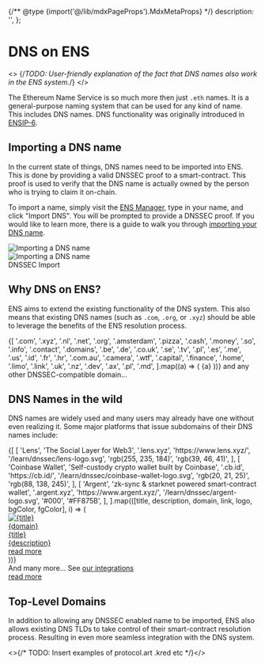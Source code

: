 
{/** @type {import('@/lib/mdxPageProps').MdxMetaProps} */}
    description: '',
};

# DNS on ENS

<>
    {/*TODO: User-friendly explanation of the fact that DNS names also work in the ENS system.*/}
</>

The Ethereum Name Service is so much more then just `.eth` names. It is a general-purpose naming system that can be used for any kind of name. This includes DNS names.
DNS functionality was originally introduced in [ENSIP-6](/ensip/6).

## Importing a DNS name

In the current state of things, DNS names need to be imported into ENS. This is done by providing a valid DNSSEC proof to a smart-contract.
This proof is used to verify that the DNS name is actually owned by the person who is trying to claim it on-chain.

To import a name, simply visit the [ENS Manager](https://ens.app), type in your name, and click "Import DNS". You will be prompted to provide a DNSSEC proof.
If you would like to learn more, there is a guide to walk you through [importing your DNS name](https://support.ens.domains/en/articles/7882690-claim-your-dns-name).

<div className="relative !bg-gray-100 flex justify-center w-full rounded-md card p-3 gap-3 flex-col sm:flex-row">
    <div>
        <img
            src="/learn/dnssec/dnssec_1.png"
            alt="Importing a DNS name"
            className="flex-auto m-0"
        />
    </div>
    <div>
        <img
            src="/learn/dnssec/dnssec_2.png"
            alt="Importing a DNS name"
            className="flex-auto m-0"
        />
    </div>
    <div className="absolute bottom-0 right-0 bg-gray-100 border px-2">
        <span>DNSSEC Import</span>
    </div>
</div>

## Why DNS on ENS?

ENS aims to extend the existing functionality of the DNS system. This also means that existing DNS names (such as `.com`, `.org`, or `.xyz`) should be able to leverage the benefits of the ENS resolution process.

<div className="card not-prose">
    <div className="flex flex-wrap gap-3 p-4 pl-6 text-ens-500">
        {[
            '.com',
            '.xyz',
            '.nl',
            '.net',
            '.org',
            '.amsterdam',
            '.pizza',
            '.cash',
            '.money',
            '.so',
            '.info',
            '.contact',
            '.domains',
            '.be',
            '.de',
            '.co.uk',
            '.se',
            '.tv',
            '.pl',
            '.es',
            '.me',
            '.us',
            '.id',
            '.fr',
            '.hr',
            '.com.au',
            '.camera',
            '.wtf',
            '.capital',
            '.finance',
            '.home',
            '.limo',
            '.link',
            '.uk',
            '.nz',
            '.dev',
            '.ax',
            '.pl',
            '.md',
        ].map((a) => (
            <span className="cursor-pointer hover:drop-shadow" key={a}>
                {a}
            </span>
        ))}
        <span className="text-blue-500/50">
            and any other DNSSEC-compatible domain...
        </span>
    </div>
</div>

## DNS Names in the wild

DNS names are widely used and many users may already have one without even realizing it. Some major platforms that issue subdomains of their DNS names include:

<div
    className="grid grid-cols-1 md:grid-cols-2 lg:grid-cols-4 gap-2 w-full not-prose"
    style={{ gridAutoRows: '1fr' }}
>
    {[
        [
            'Lens',
            'The Social Layer for Web3',
            '.lens.xyz',
            'https://www.lens.xyz/',
            '/learn/dnssec/lens-logo.svg',
            'rgb(255, 235, 184)',
            'rgb(39, 46, 41)',
        ],
        [
            'Coinbase Wallet',
            'Self-custody crypto wallet built by Coinbase',
            '.cb.id',
            'https://cb.id/',
            '/learn/dnssec/coinbase-wallet-logo.svg',
            'rgb(20, 21, 25)',
            'rgb(88, 138, 245)',
        ],
        [
            'Argent',
            'zk-sync & starknet powered smart-contract wallet',
            '.argent.xyz',
            'https://www.argent.xyz/',
            '/learn/dnssec/argent-logo.svg',
            '#000',
            '#FF875B',
        ],
    ].map(([title, description, domain, link, logo, bgColor, fgColor], i) => (
        <a
            href={link}
            key={i}
            className="card p-2 w-full !m-0 px-4 pb-4 hover:outline focus:outline focus:outline-4 flex flex-col"
            style={{    
                borderColor: bgColor,
                outlineColor: fgColor,
                background: `${bgColor}`,
                color: fgColor,
            }}
            target="_blank"
            rel="nofollow"
        >
            <div className="flex justify-between mb-2">
                <div className="w-8 aspect-square flex items-center">
                    <img src={logo} alt={title} className="w-full" />
                </div>
                <div
                    className="px-2 text-xs w-fit h-fit my-auto"
                    style={{ background: fgColor, color: bgColor }}
                >
                    {domain}
                </div>
            </div>
            <div className="font-bold">{title}</div>
            <div className="leading-5">{description}</div>
            <div className="text-right justify-end items-end flex grow">
                <div className="items-center flex">
                    read more <FiChevronRight />
                </div>
            </div>
        </a>
    ))}
    <div
        className="border h-auto grow rounded-md text-inherit p-4 w-full flex flex-col"
    >
        <div className="leading-5">
            <span>And many more...</span>
            <span>See <a href="https://ens.domains/" target="_blank" className="underline">our integrations</a></span>
        </div>
        <a href="https://ens.domains/" target="_blank" className="text-right justify-end items-end flex grow">
            <div className="items-center flex">
                <span>read more</span> <FiChevronRight />
            </div>
        </a>
    </div>
</div>

## Top-Level Domains

In addition to allowing any DNSSEC enabled name to be imported, ENS also allows existing DNS TLDs to take control of their smart-contract resolution process.
Resulting in even more seamless integration with the DNS system.

<>{/* TODO: Insert examples of protocol.art .kred etc */}</>
